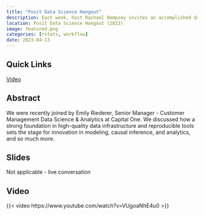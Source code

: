 ```yaml
---
title: "Posit Data Science Hangout"
description: Each week, host Rachael Dempsey invites an accomplished data science leader to talk about their experience and answer questions from the audience. The discussion focuses mainly on the human elements of data science leadership. There’s no sales or marketing fluff, just great insights from inspiring professionals.
location: Posit Data Science Hangout (2023)
image: featured.png
categories: [rstats, workflow]
date: 2023-04-13
---
```


:::{.panel-tabset}

## Quick Links

<span><i class = 'bi bi-play'></i> [Video](https://www.youtube.com/watch?v=VUgoaNhE4u0) </span>    

## Abstract 

We were recently joined by Emily Riederer, Senior Manager - Customer Management Data Science & Analytics at Capital One. We discussed how a strong foundation in high-quality data infrastructure and reproducible tools sets the stage for innovation in modeling, causal inference, and analytics, and so much more.

## Slides

Not applicable - live conversation

## Video

{{< video https://www.youtube.com/watch?v=VUgoaNhE4u0 >}}

:::


